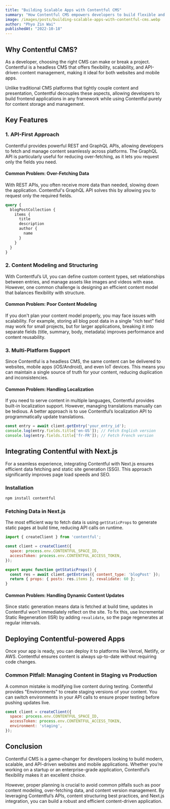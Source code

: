 ```yaml
---
title: "Building Scalable Apps with Contentful CMS"
summary: "How Contentful CMS empowers developers to build flexible and scalable websites and mobile apps."
image: /images/posts/building-scalable-apps-with-contentful-cms.webp
author: "Phyo Zin Wai"
publishedAt: "2022-10-18"
---
```



## Why Contentful CMS?

As a developer, choosing the right CMS can make or break a project. Contentful is a headless CMS that offers flexibility, scalability, and API-driven content management, making it ideal for both websites and mobile apps.

Unlike traditional CMS platforms that tightly couple content and presentation, Contentful decouples these aspects, allowing developers to build frontend applications in any framework while using Contentful purely for content storage and management.

## Key Features

### 1. API-First Approach
Contentful provides powerful REST and GraphQL APIs, allowing developers to fetch and manage content seamlessly across platforms. The GraphQL API is particularly useful for reducing over-fetching, as it lets you request only the fields you need.

#### Common Problem: Over-Fetching Data
With REST APIs, you often receive more data than needed, slowing down the application. Contentful's GraphQL API solves this by allowing you to request only the required fields.

```graphql
query {
  blogPostCollection {
    items {
      title
      description
      author {
        name
      }
    }
  }
}
```

### 2. Content Modeling and Structuring
With Contentful’s UI, you can define custom content types, set relationships between entries, and manage assets like images and videos with ease. However, one common challenge is designing an efficient content model that balances flexibility with structure.

#### Common Problem: Poor Content Modeling
If you don't plan your content model properly, you may face issues with scalability. For example, storing all blog post data in a single "rich text" field may work for small projects, but for larger applications, breaking it into separate fields (title, summary, body, metadata) improves performance and content reusability.

### 3. Multi-Platform Support
Since Contentful is a headless CMS, the same content can be delivered to websites, mobile apps (iOS/Android), and even IoT devices. This means you can maintain a single source of truth for your content, reducing duplication and inconsistencies.

#### Common Problem: Handling Localization
If you need to serve content in multiple languages, Contentful provides built-in localization support. However, managing translations manually can be tedious. A better approach is to use Contentful’s localization API to programmatically update translations.

```js
const entry = await client.getEntry('your_entry_id');
console.log(entry.fields.title['en-US']); // Fetch English version
console.log(entry.fields.title['fr-FR']); // Fetch French version
```

## Integrating Contentful with Next.js

For a seamless experience, integrating Contentful with Next.js ensures efficient data fetching and static site generation (SSG). This approach significantly improves page load speeds and SEO.

### Installation
```bash
npm install contentful
```

### Fetching Data in Next.js

The most efficient way to fetch data is using `getStaticProps` to generate static pages at build time, reducing API calls on runtime.

```js
import { createClient } from 'contentful';

const client = createClient({
  space: process.env.CONTENTFUL_SPACE_ID,
  accessToken: process.env.CONTENTFUL_ACCESS_TOKEN,
});

export async function getStaticProps() {
  const res = await client.getEntries({ content_type: 'blogPost' });
  return { props: { posts: res.items }, revalidate: 60 };
}
```

#### Common Problem: Handling Dynamic Content Updates
Since static generation means data is fetched at build time, updates in Contentful won’t immediately reflect on the site. To fix this, use Incremental Static Regeneration (ISR) by adding `revalidate`, so the page regenerates at regular intervals.

## Deploying Contentful-powered Apps

Once your app is ready, you can deploy it to platforms like Vercel, Netlify, or AWS. Contentful ensures content is always up-to-date without requiring code changes.

### Common Pitfall: Managing Content in Staging vs Production
A common mistake is modifying live content during testing. Contentful provides "Environments" to create staging versions of your content. You can switch environments in your API calls to ensure proper testing before pushing updates live.

```js
const client = createClient({
  space: process.env.CONTENTFUL_SPACE_ID,
  accessToken: process.env.CONTENTFUL_ACCESS_TOKEN,
  environment: 'staging',
});
```

## Conclusion

Contentful CMS is a game-changer for developers looking to build modern, scalable, and API-driven websites and mobile applications. Whether you’re working on a startup or an enterprise-grade application, Contentful’s flexibility makes it an excellent choice.

However, proper planning is crucial to avoid common pitfalls such as poor content modeling, over-fetching data, and content version management. By leveraging Contentful’s APIs, content structuring best practices, and Next.js integration, you can build a robust and efficient content-driven application.